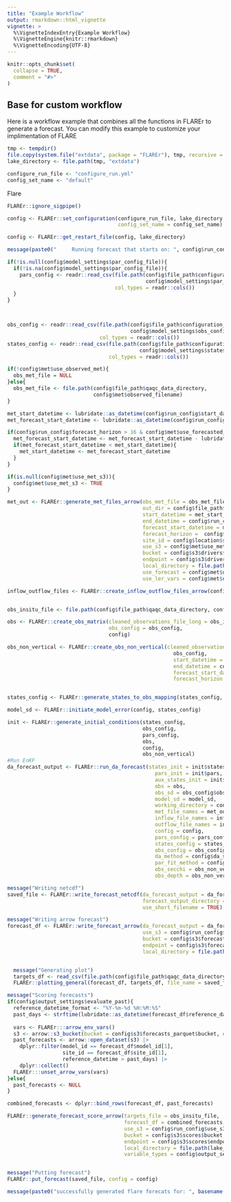 ```yaml
---
title: "Example Workflow"
output: rmarkdown::html_vignette
vignette: >
  %\VignetteIndexEntry{Example Workflow}
  %\VignetteEngine{knitr::rmarkdown}
  %\VignetteEncoding{UTF-8}
---
```

  
```r
knitr::opts_chunk$set(
  collapse = TRUE,
  comment = "#>"
)
```


## Base for custom workflow

Here is a workflow example that combines all the functions in FLAREr to generate a forecast.  You can modify this example to customize your implimentation of FLARE

```r
tmp <- tempdir()
file.copy(system.file("extdata", package = "FLAREr"), tmp, recursive = TRUE)
lake_directory <- file.path(tmp, "extdata")
```

```r
configure_run_file <- "configure_run.yml"
config_set_name <- "default"
```

Flare

```r
FLAREr::ignore_sigpipe()

config <- FLAREr::set_configuration(configure_run_file, lake_directory, 
                                    config_set_name = config_set_name)

config <- FLAREr::get_restart_file(config, lake_directory)

message(paste0("     Running forecast that starts on: ", config$run_config$start_datetime))

if(!is.null(config$model_settings$par_config_file)){
  if(!is.na(config$model_settings$par_config_file)){
    pars_config <- readr::read_csv(file.path(config$file_path$configuration_directory,
                                             config$model_settings$par_config_file), 
                                   col_types = readr::cols())
  }
}



obs_config <- readr::read_csv(file.path(config$file_path$configuration_directory, 
                                        config$model_settings$obs_config_file), 
                              col_types = readr::cols())
states_config <- readr::read_csv(file.path(config$file_path$configuration_directory,
                                           config$model_settings$states_config_file), 
                                 col_types = readr::cols())

if(!config$met$use_observed_met){
  obs_met_file = NULL
}else{
  obs_met_file <- file.path(config$file_path$qaqc_data_directory, 
                            config$met$observed_filename)
}

met_start_datetime <- lubridate::as_datetime(config$run_config$start_datetime)
met_forecast_start_datetime <- lubridate::as_datetime(config$run_config$forecast_start_datetime)

if(config$run_config$forecast_horizon > 16 & config$met$use_forecasted_met){
  met_forecast_start_datetime <- met_forecast_start_datetime - lubridate::days(config$met$forecast_lag_days)
  if(met_forecast_start_datetime < met_start_datetime){
    met_start_datetime <- met_forecast_start_datetime
  }
}

if(is.null(config$met$use_met_s3)){
  config$met$use_met_s3 <- TRUE
}

met_out <- FLAREr::generate_met_files_arrow(obs_met_file = obs_met_file,
                                            out_dir = config$file_path$execute_directory,
                                            start_datetime = met_start_datetime,
                                            end_datetime = config$run_config$end_datetime,
                                            forecast_start_datetime = met_forecast_start_datetime,
                                            forecast_horizon =  config$run_config$forecast_horizon,
                                            site_id = config$location$site_id,
                                            use_s3 = config$met$use_met_s3,
                                            bucket = config$s3$drivers$bucket,
                                            endpoint = config$s3$drivers$endpoint,
                                            local_directory = file.path(lake_directory,config$met$local_directory),
                                            use_forecast = config$met$use_forecasted_met,
                                            use_ler_vars = config$met$use_ler_vars)

inflow_outflow_files <- FLAREr::create_inflow_outflow_files_arrow(config, config_set_name)


obs_insitu_file <- file.path(config$file_path$qaqc_data_directory, config$da_setup$obs_filename)

obs <- FLAREr::create_obs_matrix(cleaned_observations_file_long = obs_insitu_file,
                                 obs_config = obs_config,
                                 config)

obs_non_vertical <- FLAREr::create_obs_non_vertical(cleaned_observations_file_long = file.path(config$file_path$qaqc_data_directory,paste0(config$location$site_id, "-targets-insitu.csv")),
                                                      obs_config,
                                                      start_datetime = config$run_config$start_datetime,
                                                      end_datetime = config$run_config$end_datetime,
                                                      forecast_start_datetime = config$run_config$forecast_start_datetime,
                                                      forecast_horizon =  config$run_config$forecast_horizon)


states_config <- FLAREr::generate_states_to_obs_mapping(states_config, obs_config)

model_sd <- FLAREr::initiate_model_error(config, states_config)

init <- FLAREr::generate_initial_conditions(states_config,
                                            obs_config,
                                            pars_config,
                                            obs,
                                            config,
                                            obs_non_vertical)
#Run EnKF
da_forecast_output <- FLAREr::run_da_forecast(states_init = init$states,
                                                pars_init = init$pars,
                                                aux_states_init = init$aux_states_init,
                                                obs = obs,
                                                obs_sd = obs_config$obs_sd,
                                                model_sd = model_sd,
                                                working_directory = config$file_path$execute_directory,
                                                met_file_names = met_out$filenames,
                                                inflow_file_names = inflow_outflow_files$inflow_file_names,
                                                outflow_file_names = inflow_outflow_files$outflow_file_names,
                                                config = config,
                                                pars_config = pars_config,
                                                states_config = states_config,
                                                obs_config = obs_config,
                                                da_method = config$da_setup$da_method,
                                                par_fit_method = config$da_setup$par_fit_method,
                                                obs_secchi = obs_non_vertical$obs_secchi,
                                                obs_depth = obs_non_vertical$obs_depth)

message("Writing netcdf")
saved_file <- FLAREr::write_forecast_netcdf(da_forecast_output = da_forecast_output,
                                            forecast_output_directory = config$file_path$forecast_output_directory,
                                            use_short_filename = TRUE)

message("Writing arrow forecast")
forecast_df <- FLAREr::write_forecast_arrow(da_forecast_output = da_forecast_output,
                                            use_s3 = config$run_config$use_s3,
                                            bucket = config$s3$forecasts_parquet$bucket,
                                            endpoint = config$s3$forecasts_parquet$endpoint,
                                            local_directory = file.path(lake_directory, "forecasts/parquet"))


  message("Generating plot")
  targets_df <- read_csv(file.path(config$file_path$qaqc_data_directory,paste0(config$location$site_id, "-targets-insitu.csv")))
  FLAREr::plotting_general(forecast_df, targets_df, file_name = saved_file)

message("Scoring forecasts")
if(config$output_settings$evaluate_past){
  reference_datetime_format <- "%Y-%m-%d %H:%M:%S"
  past_days <- strftime(lubridate::as_datetime(forecast_df$reference_datetime[1]) - lubridate::days(config$run_config$forecast_horizon), tz = "UTC")
  
  vars <- FLAREr:::arrow_env_vars()
  s3 <- arrow::s3_bucket(bucket = config$s3$forecasts_parquet$bucket, endpoint_override = config$s3$forecasts_parquet$endpoint)
  past_forecasts <- arrow::open_dataset(s3) |>
    dplyr::filter(model_id == forecast_df$model_id[1],
                  site_id == forecast_df$site_id[1],
                  reference_datetime > past_days) |>
    dplyr::collect()
  FLAREr:::unset_arrow_vars(vars)
}else{
  past_forecasts <- NULL
}

combined_forecasts <- dplyr::bind_rows(forecast_df, past_forecasts)

FLAREr::generate_forecast_score_arrow(targets_file = obs_insitu_file,
                                      forecast_df = combined_forecasts,
                                      use_s3 = config$run_config$use_s3,
                                      bucket = config$s3$scores$bucket,
                                      endpoint = config$s3$scores$endpoint,
                                      local_directory = file.path(lake_directory, "scores/parquet"),
                                      variable_types = config$output_settings$variables_in_scores)


message("Putting forecast")
FLAREr::put_forecast(saved_file, config = config)

message(paste0("successfully generated flare forecats for: ", basename(saved_file)))
```
